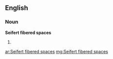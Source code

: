 ==English==

===Noun===
'''Seifert fibered spaces'''

# {{plural of|[[Seifert fibered space]]}}

[[ar:Seifert fibered spaces]]
[[mg:Seifert fibered spaces]]